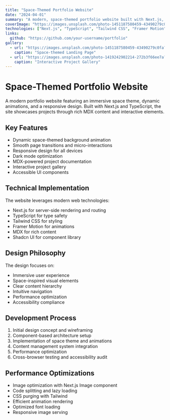 ```yaml
---
title: "Space-Themed Portfolio Website"
date: "2024-04-01"
summary: "A modern, space-themed portfolio website built with Next.js, featuring dynamic animations and an immersive user experience."
coverImage: "https://images.unsplash.com/photo-1451187580459-43490279c0fa?auto=format&fit=crop&q=80&w=1080"
technologies: ["Next.js", "TypeScript", "Tailwind CSS", "Framer Motion", "MDX"]
links:
  github: "https://github.com/your-username/portfolio"
gallery:
  - url: "https://images.unsplash.com/photo-1451187580459-43490279c0fa?auto=format&fit=crop&q=80&w=1080"
    caption: "Space-themed Landing Page"
  - url: "https://images.unsplash.com/photo-1419242902214-272b3f66ee7a?auto=format&fit=crop&q=80&w=1080"
    caption: "Interactive Project Gallery"
---
```


# Space-Themed Portfolio Website

A modern portfolio website featuring an immersive space theme, dynamic animations, and a responsive design. Built with Next.js and TypeScript, the site showcases projects through rich MDX content and interactive elements.

## Key Features

- Dynamic space-themed background animation
- Smooth page transitions and micro-interactions
- Responsive design for all devices
- Dark mode optimization
- MDX-powered project documentation
- Interactive project gallery
- Accessible UI components

## Technical Implementation

The website leverages modern web technologies:
- Next.js for server-side rendering and routing
- TypeScript for type safety
- Tailwind CSS for styling
- Framer Motion for animations
- MDX for rich content
- Shadcn UI for component library

## Design Philosophy

The design focuses on:
- Immersive user experience
- Space-inspired visual elements
- Clear content hierarchy
- Intuitive navigation
- Performance optimization
- Accessibility compliance

## Development Process

1. Initial design concept and wireframing
2. Component-based architecture setup
3. Implementation of space theme and animations
4. Content management system integration
5. Performance optimization
6. Cross-browser testing and accessibility audit

## Performance Optimizations

- Image optimization with Next.js Image component
- Code splitting and lazy loading
- CSS purging with Tailwind
- Efficient animation rendering
- Optimized font loading
- Responsive image serving